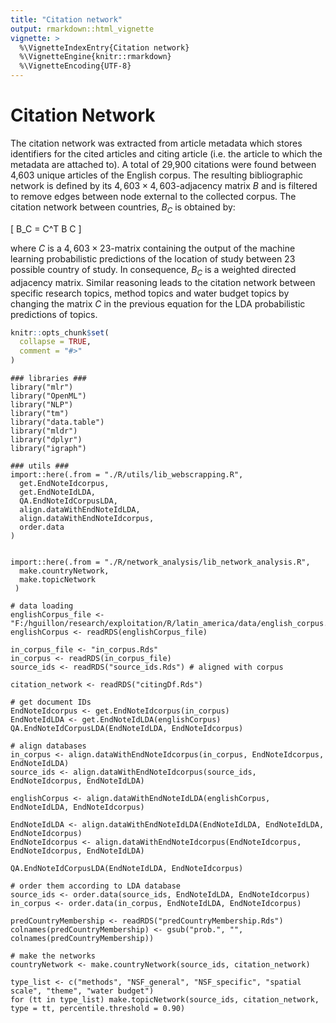 ```yaml
---
title: "Citation network"
output: rmarkdown::html_vignette
vignette: >
  %\VignetteIndexEntry{Citation network}
  %\VignetteEngine{knitr::rmarkdown}
  %\VignetteEncoding{UTF-8}
---
```



# Citation Network

The citation network was extracted from article metadata which stores identifiers for the cited articles and citing article (i.e. the article to which the metadata are attached to).
A total of 29,900 citations were found between 4,603 unique articles of the English corpus.
The resulting bibliographic network is defined by its $4,603\times4,603$-adjacency matrix $B$ and is filtered to remove edges between node external to the collected corpus.
The citation network between countries, $B_C$ is obtained by:

\[ B_C = C^T \times B \times C \]

where $C$ is a $4,603\times23$-matrix containing the output of the machine learning probabilistic predictions of the location of study between $23$ possible country of study.
In consequence, $B_C$ is a weighted directed adjacency matrix.
Similar reasoning leads to the citation network between specific research topics, method topics and water budget topics by changing the matrix $C$ in the previous equation for the LDA probabilistic predictions of topics.

```r
knitr::opts_chunk$set(
  collapse = TRUE,
  comment = "#>"
)
```

```
### libraries ###
library("mlr")
library("OpenML")
library("NLP")
library("tm")
library("data.table")
library("mldr")
library("dplyr")
library("igraph")

### utils ###
import::here(.from = "./R/utils/lib_webscrapping.R",
  get.EndNoteIdcorpus,
  get.EndNoteIdLDA,
  QA.EndNoteIdCorpusLDA,
  align.dataWithEndNoteIdLDA,
  align.dataWithEndNoteIdcorpus,
  order.data
)


import::here(.from = "./R/network_analysis/lib_network_analysis.R", 
  make.countryNetwork,
  make.topicNetwork
 )

# data loading
englishCorpus_file <- "F:/hguillon/research/exploitation/R/latin_america/data/english_corpus.Rds"
englishCorpus <- readRDS(englishCorpus_file)

in_corpus_file <- "in_corpus.Rds"
in_corpus <- readRDS(in_corpus_file)
source_ids <- readRDS("source_ids.Rds") # aligned with corpus

citation_network <- readRDS("citingDf.Rds")

# get document IDs
EndNoteIdcorpus <- get.EndNoteIdcorpus(in_corpus)
EndNoteIdLDA <- get.EndNoteIdLDA(englishCorpus)
QA.EndNoteIdCorpusLDA(EndNoteIdLDA, EndNoteIdcorpus)

# align databases 
in_corpus <- align.dataWithEndNoteIdcorpus(in_corpus, EndNoteIdcorpus, EndNoteIdLDA)
source_ids <- align.dataWithEndNoteIdcorpus(source_ids, EndNoteIdcorpus, EndNoteIdLDA)

englishCorpus <- align.dataWithEndNoteIdLDA(englishCorpus, EndNoteIdLDA, EndNoteIdcorpus)

EndNoteIdLDA <- align.dataWithEndNoteIdLDA(EndNoteIdLDA, EndNoteIdLDA, EndNoteIdcorpus)
EndNoteIdcorpus <- align.dataWithEndNoteIdcorpus(EndNoteIdcorpus, EndNoteIdcorpus, EndNoteIdLDA)

QA.EndNoteIdCorpusLDA(EndNoteIdLDA, EndNoteIdcorpus)

# order them according to LDA database
source_ids <- order.data(source_ids, EndNoteIdLDA, EndNoteIdcorpus)
in_corpus <- order.data(in_corpus, EndNoteIdLDA, EndNoteIdcorpus)

predCountryMembership <- readRDS("predCountryMembership.Rds")
colnames(predCountryMembership) <- gsub("prob.", "", colnames(predCountryMembership))

# make the networks
countryNetwork <- make.countryNetwork(source_ids, citation_network)

type_list <- c("methods", "NSF_general", "NSF_specific", "spatial scale", "theme", "water budget")
for (tt in type_list) make.topicNetwork(source_ids, citation_network, type = tt, percentile.threshold = 0.90)

```